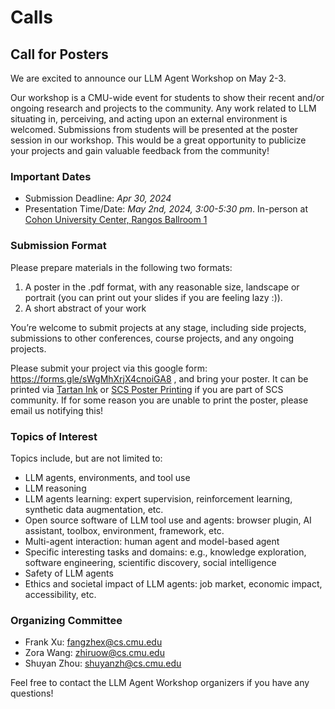 # Calls
## Call for Posters

We are excited to announce our LLM Agent Workshop on May 2-3.

Our workshop is a CMU-wide event for students to show their recent and/or ongoing research and projects to the community. Any work related to LLM situating in, perceiving, and acting upon an external environment is welcomed. 
Submissions from students will be presented at the poster session in our workshop. This would be a great opportunity to publicize your projects and gain valuable feedback from the community!

### Important Dates
* Submission Deadline: *Apr 30, 2024*
* Presentation Time/Date: *May 2nd, 2024, 3:00-5:30 pm*. In-person at [Cohon University Center, Rangos Ballroom 1](https://www.cmu.edu/cohon-university-center/images/floor-plans/CUC_2.pdf)


### Submission Format
Please prepare materials in the following two formats:
1. A poster in the .pdf format, with any reasonable size, landscape or portrait (you can print out your slides if you are feeling lazy :)).
2. A short abstract of your work

You’re welcome to submit projects at any stage, including side projects, submissions to other conferences, course projects, and any ongoing projects.

Please submit your project via this google form: https://forms.gle/sWgMhXrjX4cnoiGA8 , and bring your poster. It can be printed via [Tartan Ink](https://www.cmu.edu/tartanink/) or [SCS Poster Printing](https://computing.cs.cmu.edu/desktop/printing-posters) if you are part of SCS community. If for some reason you are unable to print the poster, please email us notifying this!


### Topics of Interest
Topics include, but are not limited to:

* LLM agents, environments, and tool use
* LLM reasoning
* LLM agents learning: expert supervision, reinforcement learning, synthetic data augmentation, etc.
* Open source software of LLM tool use and agents: browser plugin, AI assistant, toolbox, environment, framework, etc.
* Multi-agent interaction: human agent and model-based agent
* Specific interesting tasks and domains: e.g., knowledge exploration, software engineering, scientific discovery, social intelligence
* Safety of LLM agents
* Ethics and societal impact of LLM agents: job market, economic impact, accessibility, etc.

### Organizing Committee

* Frank Xu: fangzhex@cs.cmu.edu
* Zora Wang: zhiruow@cs.cmu.edu
* Shuyan Zhou: shuyanzh@cs.cmu.edu

Feel free to contact the LLM Agent Workshop organizers if you have any questions!


